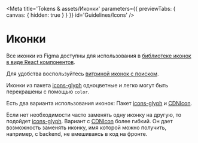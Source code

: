 
<Meta
    title='Tokens & assets/Иконки'
    parameters={{ previewTabs: { canvas: { hidden: true } } }}
    id='Guidelines/Icons'
/>

# Иконки

Все иконки из Figma доступны для использования в [библиотеке иконок в виде React компонентов](https://github.com/core-ds/icons).

Для удобства воспользуйтесь [витриной иконок с поиском](https://core-ds.github.io/icons-demo/).

Иконки из пакета [icons-glyph](https://github.com/core-ds/icons) одноцветные и легко могут быть перекрашены с помощью `color`.

Есть два варианта использования иконок: Пакет [icons-glyph](https://github.com/core-ds/icons) и [CDNIcon](?path=/docs/CDNIcon--docs).

Если нет необходимости часто заменять одну иконку на другую, то подойдет [icons-glyph](https://github.com/core-ds/icons).
Вариант с [CDNIcon](?path=/docs/CDNIcon--docs) более гибкий.
Он дает возможность заменять иконку, имя которой можно получить, например, с backend, не вмешиваясь в код на фронте.
